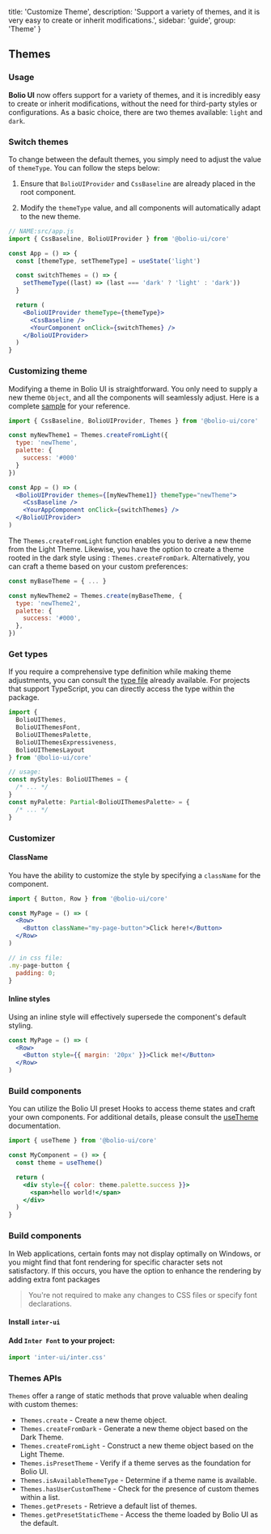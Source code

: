 
  title: 'Customize Theme',
  description:
    'Support a variety of themes, and it is very easy to create or inherit modifications.',
  sidebar: 'guide',
  group: 'Theme'
}

## Themes

<Spacer h={2} />

### Usage

**Bolio UI** now offers support for a variety of themes, and it is incredibly easy to create or inherit modifications,
without the need for third-party styles or configurations. As a basic choice, there are two themes available: `light` and `dark`.

<Spacer h={2} />

### Switch themes

To change between the default themes, you simply need to adjust the value of `themeType`. You can follow the steps below:

1. Ensure that `BolioUIProvider` and `CssBaseline` are already placed in the root component.

2. Modify the `themeType` value, and all components will automatically adapt to the new theme.

```jsx
// NAME:src/app.js
import { CssBaseline, BolioUIProvider } from '@bolio-ui/core'

const App = () => {
  const [themeType, setThemeType] = useState('light')

  const switchThemes = () => {
    setThemeType((last) => (last === 'dark' ? 'light' : 'dark'))
  }

  return (
    <BolioUIProvider themeType={themeType}>
      <CssBaseline />
      <YourComponent onClick={switchThemes} />
    </BolioUIProvider>
  )
}
```

<Spacer h={2} />

### Customizing theme

Modifying a theme in Bolio UI is straightforward. You only need to supply a new theme `Object`,
and all the components will seamlessly adjust.
Here is a complete [sample](https://github.com/bolio-ui/bolio-ui/tree/master/examples/custom-themes) for your reference.

```jsx
import { CssBaseline, BolioUIProvider, Themes } from '@bolio-ui/core'

const myNewTheme1 = Themes.createFromLight({
  type: 'newTheme',
  palette: {
    success: '#000'
  }
})

const App = () => (
  <BolioUIProvider themes={[myNewTheme1]} themeType="newTheme">
    <CssBaseline />
    <YourAppComponent onClick={switchThemes} />
  </BolioUIProvider>
)
```

The `Themes.createFromLight` function enables you to derive a new theme from the Light Theme.
Likewise, you have the option to create a theme rooted in the dark style using : `Themes.createFromDark`.
Alternatively, you can craft a theme based on your custom preferences:

```jsx
const myBaseTheme = { ... }

const myNewTheme2 = Themes.create(myBaseTheme, {
  type: 'newTheme2',
  palette: {
    success: '#000',
  },
})
```

<Spacer h={2} />

### Get types

If you require a comprehensive type definition while making theme adjustments,
you can consult the [type file](https://github.com/bolio-ui/bolio-ui/blob/master/core/Themes/Presets/index.ts)
already available. For projects that support TypeScript, you can directly access the type within the package.

```ts
import {
  BolioUIThemes,
  BolioUIThemesFont,
  BolioUIThemesPalette,
  BolioUIThemesExpressiveness,
  BolioUIThemesLayout
} from '@bolio-ui/core'

// usage:
const myStyles: BolioUIThemes = {
  /* ... */
}
const myPalette: Partial<BolioUIThemesPalette> = {
  /* ... */
}
```

<Spacer h={2} />

### Customizer

<Spacer h={1} />

#### ClassName

You have the ability to customize the style by specifying a `className` for the component.

```jsx
import { Button, Row } from '@bolio-ui/core'

const MyPage = () => (
  <Row>
    <Button className="my-page-button">Click here!</Button>
  </Row>
)

// in css file:
.my-page-button {
  padding: 0;
}
```

<Spacer h={2} />

#### Inline styles

Using an inline style will effectively supersede the component's default styling.

```jsx
const MyPage = () => (
  <Row>
    <Button style={{ margin: '20px' }}>Click me!</Button>
  </Row>
)
```

<Spacer h={2} />

### Build components

You can utilize the Bolio UI preset Hooks to access theme states and craft your own components. For additional details,
please consult the [useTheme](/docs/hooks/use-theme) documentation.

```jsx
import { useTheme } from '@bolio-ui/core'

const MyComponent = () => {
  const theme = useTheme()

  return (
    <div style={{ color: theme.palette.success }}>
      <span>hello world!</span>
    </div>
  )
}
```

### Build components

In Web applications, certain fonts may not display optimally on Windows, or you might find that font rendering for specific character sets not satisfactory.
If this occurs, you have the option to enhance the rendering by adding extra font packages

> You're not required to make any changes to CSS files or specify font declarations.

<Spacer h={2} />

#### Install `inter-ui`

<Spacer h={3} />

<Tabs initialValue="yarn" hideDivider hideBorder align="flex-start" mt="-46px">
  <Tabs.Item label="Yarn" value="yarn">
    <Snippet text="yarn add inter-ui" />
  </Tabs.Item>
  <Tabs.Item label="Npm" value="npm">
    <Snippet text="npm i inter-ui" />
  </Tabs.Item>
</Tabs>

<Spacer h={3} />

#### Add `Inter Font` to your project:

```jsx
import 'inter-ui/inter.css'
```

<Spacer h={2} />

### Themes APIs

`Themes` offer a range of static methods that prove valuable when dealing with custom themes:

- `Themes.create` - Create a new theme object.
- `Themes.createFromDark` - Generate a new theme object based on the Dark Theme.
- `Themes.createFromLight` - Construct a new theme object based on the Light Theme.
- `Themes.isPresetTheme` - Verify if a theme serves as the foundation for Bolio UI.
- `Themes.isAvailableThemeType` - Determine if a theme name is available.
- `Themes.hasUserCustomTheme` - Check for the presence of custom themes within a list.
- `Themes.getPresets` - Retrieve a default list of themes.
- `Themes.getPresetStaticTheme` - Access the theme loaded by Bolio UI as the default.

